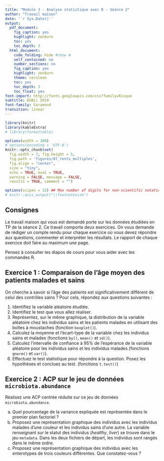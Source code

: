 ```yaml
---
title: "Module 3 - Analyse statistique avec R - Séance 2"
author: "Travail maison"
date: '`r Sys.Date()`'
output:
  pdf_document:
    fig_caption: yes
    highlight: zenburn
    toc: yes
    toc_depth: 3
  html_document:
    code_folding: hide #show #
    self_contained: no
    number_sections: no
    fig_caption: yes
    highlight: zenburn
    theme: cerulean
    toc: yes
    toc_depth: 3
    toc_float: yes
font-import: http://fonts.googleapis.com/css?family=Risque
subtitle: DUBii 2019
font-family: Garamond
transition: linear
---
```


```r
library(knitr)
library(kableExtra)
# library(formattable)

options(width = 300)
# options(encoding = 'UTF-8')
knitr::opts_chunk$set(
  fig.width = 7, fig.height = 5, 
  fig.path = 'figures/07_tests_multiples',
  fig.align = "center", 
  size = "tiny", 
  echo = TRUE, eval = TRUE, 
  warning = FALSE, message = FALSE, 
  results = TRUE, comment = "")

options(scipen = 12) ## Max number of digits for non-scientific notation
# knitr::asis_output("\\footnotesize")

```

## Consignes 
Le travail maison qui vous est demandé porte sur les données étudiées en TP de la séance 2. 
Ce travail comporte deux exercices. On vous demande de rédiger un compte rendu pour chaque exercice où vous devez répondre aux questions, commenter et interpréter les résultats. Le rapport de chaque exercice doit faire au maximum une page.  


Pensez à consulter les diapos de cours pour vous aider avec les commandes R.  


## Exercice 1 : Comparaison de l'âge moyen des patients malades et sains
On cherche à savoir si l'âge des patients est significativement différent de celui des contrôles sains  ? Pour cela, répondez aux questions suivantes : 

1. Identifiez la variable aléatoire étudiée.
2. Identifiez le test que vous allez réaliser.
3. Représentez, sur le même graphique, la distribution de la variable aléatoire chez les individus sains et les patients malades en utilisant des boîtes à moustaches (fonction `boxplot()`). 
4. Calculez la moyenne et l'écart-type de la variable chez les individus sains et malades (fonctions  `by()`, `mean()` et `sd()`).
5. Calculez l'intervalle de confiance à 95% de l'espérance de la variable aléatoire pour les individus sains et les individus malades (fonctions `qnorm()` et `var()`). 
6. Effectuez le test statistique pour répondre à la question. Posez les hypothèses et concluez au test. (fonctions `t.test()`)

## Exercice 2 : ACP sur le jeu de données `microbiota.abundance`
Réalisez une ACP centrée réduite sur ce jeu de données `microbiota.abundance`.

a. Quel pourcentage de la variance expliquée est représentée dans le premier plan factoriel ?
b. Proposez une représentation graphique des individus avec les individus malades d'une couleur et les individus sains d'une autre. La variable renseignant sur le statut des individus (*healthy*, *liver*) se trouve dans le jeu `metadata`. Dans les deux fichiers de départ, les individus sont rangés dans le même ordre.
c. Proposez une représentation graphique des individus avec les enterotypes de trois couleurs différentes. Que constatez-vous ?
